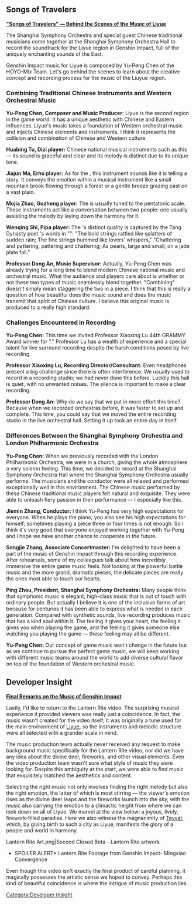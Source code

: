 {{SoundtrackTabs}}
==Songs of Travelers==
'''[https://youtu.be/JsDRUNFAcyo "Songs of Travelers" — Behind the Scenes of the Music of Liyue]'''

The Shanghai Symphony Orchestra and special guest Chinese traditional musicians come together at the Shanghai Symphony Orchestra Hall to record the soundtrack for the Liyue region in Genshin Impact, full of the uniquely enchanting sounds of the East.

Genshin Impact music for Liyue is composed by Yu-Peng Chen of the HOYO-Mix Team. Let's go behind the scenes to learn about the creative concept and recording process for the music of the Liuyue region.
===Combining Traditional Chinese Instruments and Western Orchestral Music===
'''Yu-Peng Chen, Composer and Music Producer:''' Liyue is the second region in the game world. It has a unique aesthetic with Chinese and Eastern influences. Liyue's music takes a foundation of Western orchestral music and injects Chinese elements and instruments. I think it represents the collision and combination of Chinese and Western culture

'''Huabing Tu, Dizi player:''' Chinese national musical instruments such as this {{w|Dizi (instrument)|dizi}} — its sound is graceful and clear and its melody is distinct due to its unique tone.

'''Jiajun Ma, Erhu player:''' As for the {{w|erhu}}, this instrument sounds like it is telling a story. It conveys the emotion within a musical instrument like a small mountain brook flowing through a forest or a gentle breeze grazing past on a vast plain.

'''Mojia Zhao, Guzheng player:''' The {{w|guzheng}} is usually tuned to the pentatonic scale. These instruments act like a conversation between two people: one usually assisting the melody by laying down the harmony for it.

'''Wenqing Shi, Pipa player:''' The {{w|pipa}}'s distinct quality is captured by the Tang Dynasty poet {{w|Bai Juyi}}'s words in "{{w|Pipa xing|The Song of a Pipa Player}}": "The bold strings rattled like splatters of sudden rain; The fine strings hummed like lovers' whispers," "Chattering and pattering, pattering and chattering; As pearls, large and small, on a jade plate fall."

'''Professor Dong An, Music Supervisor:''' Actually, Yu-Peng Chen was already trying for a long time to blend modern Chinese national music and orchestral music. What the audience and players care about is whether or not these two types of music seamlessly blend together. "Combining" doesn't simply mean staggering the two in a piece. I think that this is really a question of how beautiful does the music sound and does the music transmit that spirit of Chinese culture. I believe this original music is produced to a really high standard.

===Challenges Encountered in Recording===
'''Yu-Peng Chen:''' This time we invited Professor Xiaoxing Lu 44th GRAMMY Award winner for "{{w|Crouching Tiger, Hidden Dragon}}." Professor Lu has a wealth of experience and a special talent for live surround recording despite the harsh conditions posed by live recording.

'''Professor Xiaoxing Lu, Recording Director/Consultant:''' Even headphones present a big challenge since there is often interference. We usually used to record in a recording studio; we had never done this before. Luckily this hall is quiet, with no unwanted noises. The silence is important to make a clear recording.

'''Professor Dong An:''' Why do we say that we put in more effort this time? Because when we recorded orchestras before, it was faster to set up and complete. This time, you could say that we moved the entire recording studio in the live orchestral hall. Setting it up took an entire day in itself.

===Differences Between the Shanghai Symphony Orchestra and London Philharmonic Orchestra===
'''Yu-Peng Chen:''' When we previously recorded with the London Philharmonic Orchestra, we were in a church, giving the whole atmosphere a very solemn feeling. This time, we decided to record at the Shanghai Symphony Orchestra Hall where the Shanghai Symphony Orchestra usually performs. The musicians and the conductor were all relaxed and performed exceptionally well in this environment. The Chinese music performed by these Chinese traditional music players felt natural and exquisite. They were able to unleash fiery passion in their performance — I especially like this.

'''Jiemin Zhang, Conductor:''' I think Yu-Peng has very high expectations for everyone. When he plays the piano, you also see his high expectations for himself; sometimes playing a piece three or four times is not enough. So I think it's very good that everyone enjoyed working together with Yu-Peng and I hope we have another chance to cooperate in the future.

'''Songjie Zhang, Associate Concertmaster:''' I'm delighted to have been a part of the music of Genshin Impact through this recording experience. After rehearsals, some of my colleagues talk about how incredibly immersive the entire game music feels. Not looking at the powerful battle music and the more grand, dramatic pieces, the delicate pieces are really the ones most able to touch our hearts.

'''Ping Zhou, President, Shanghai Symphony Orchestra:''' Many people think that symphonic music is elegant, high-class music that is out of touch with ordinary people. But actually I believe it is one of the inclusive forms of art because for centuries it has been able to express what is needed in each generation. Compared with synthetic sounds, live recording produces music that has a kind soul within it. The feeling it gives your heart, the feeling it gives you when playing the game, and the feeling it gives someone else watching you playing the game — these feeling may all be different.

'''Yu-Peng Chen:''' Our concept of game music won't change in the future but as we continue to pursue the perfect game music, we will keep working with different music teams around the world to add diverse cultural flavor on top of the foundation of Western orchestral music.

==Developer Insight==
'''[https://genshin.hoyoverse.com/en/news/detail/5000 Final Remarks on the Music of Genshin Impact]'''

Lastly, I'd like to return to the Lantern Rite video. The surprising musical experience it provided viewers was really just a coincidence. In fact, the music wasn't created for the video itself; it was originally a tune used for the main environment of [[Liyue]], so the instruments and melodic structure were all selected with a grander scale in mind.

The music production team actually never received any request to make background music specifically for the Lantern Rite video, nor did we have any idea about the divine deer, fireworks, and other visual elements. Even the video production team wasn't sure what style of music they were looking for. Despite this ambiguity at the start, we were able to find music that exquisitely matched the aesthetics and content.

Selecting the right music not only involves finding the right melody but also the right emotion, the latter of which is most stirring &mdash; the viewer's emotion rises as the divine deer leaps and the fireworks launch into the sky, with the music also carrying the emotion to a climactic height from where we can look down on all of Liyue. We marvel at the view below: a joyous, lively, firework-filled paradise. Here we also witness the magnanimity of [[Teyvat]], which, by giving birth to such a city as Liyue, manifests the glory of a people and world in harmony.
<gallery hideaddbutton="true" captionalign="center">
Lantern Rite Art.png|Second Closed Beta - Lantern Rite artwork
*SPOILER ALERT* Lantern Rite Footage from Genshin Impact- Mingxiao Convergence
</gallery>
Even though this video isn't exactly the final product of careful planning, it magically possesses the artistic sense we hoped to convey. Perhaps this kind of beautiful coincidence is where the intrigue of music production lies.
[[Category:Developer Insight]]
